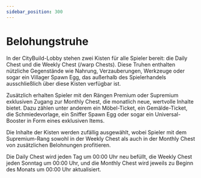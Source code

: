 ```yaml
---
sidebar_position: 300
---
```




# Belohungstruhe
In der CityBuild-Lobby stehen zwei Kisten für alle Spieler bereit: die Daily Chest und die Weekly Chest (/warp Chests). Diese Truhen enthalten nützliche Gegenstände wie Nahrung, Verzauberungen, Werkzeuge oder sogar ein Villager Spawn Egg, das außerhalb des Spielerhandels ausschließlich über diese Kisten verfügbar ist.

Zusätzlich erhalten Spieler mit den Rängen Premium oder Supremium exklusiven Zugang zur Monthly Chest, die monatlich neue, wertvolle Inhalte bietet. Dazu zählen unter anderem ein Möbel-Ticket, ein Gemälde-Ticket, die Schmiedevorlage, ein Sniffer Spawn Egg oder sogar ein Universal-Booster in Form eines exklusiven Items.

Die Inhalte der Kisten werden zufällig ausgewählt, wobei Spieler mit dem Supremium-Rang sowohl in der Weekly Chest als auch in der Monthly Chest von zusätzlichen Belohnungen profitieren.

Die Daily Chest wird jeden Tag um 00:00 Uhr neu befüllt, die Weekly Chest jeden Sonntag um 00:00 Uhr, und die Monthly Chest wird jeweils zu Beginn des Monats um 00:00 Uhr aktualisiert.
